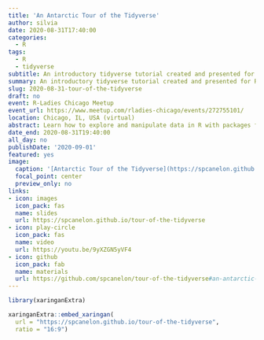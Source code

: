 ```yaml
---
title: 'An Antarctic Tour of the Tidyverse'
author: silvia
date: 2020-08-31T17:40:00
categories:
  - R
tags:
  - R
  - tidyverse
subtitle: An introductory tidyverse tutorial created and presented for [R-Ladies Chicago](https://rladieschicago.org/)
summary: An introductory tidyverse tutorial created and presented for R-Ladies Chicago
slug: 2020-08-31-tour-of-the-tidyverse
draft: no
event: R-Ladies Chicago Meetup
event_url: https://www.meetup.com/rladies-chicago/events/272755101/
location: Chicago, IL, USA (virtual)
abstract: Learn how to explore and manipulate data in R with packages from the Tidyverse. We'll introduce the [8 core packages](https://www.tidyverse.org/packages/) that make up the Tidyverse and use at least one function from each package while exploring a dataset on the migration of penguins.
date_end: 2020-08-31T19:40:00
all_day: no
publishDate: '2020-09-01'
featured: yes
image: 
  caption: '[Antarctic Tour of the Tidyverse](https://spcanelon.github.io/tour-of-the-tidyverse)'
  focal_point: center
  preview_only: no
links:
- icon: images
  icon_pack: fas
  name: slides
  url: https://spcanelon.github.io/tour-of-the-tidyverse
- icon: play-circle
  icon_pack: fas
  name: video
  url: https://youtu.be/9yXZGN5yVF4
- icon: github
  icon_pack: fab
  name: materials
  url: https://github.com/spcanelon/tour-of-the-tidyverse#an-antarctic-tour-of-the-tidyverse
---
```


<!--xaringanExtra interferes with the social media preview-->

```r
library(xaringanExtra)
```

```r
xaringanExtra::embed_xaringan(
  url = "https://spcanelon.github.io/tour-of-the-tidyverse",
  ratio = "16:9")
```
